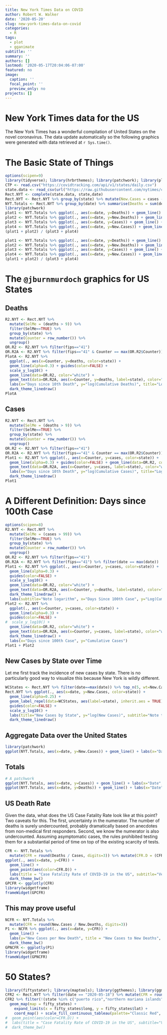```yaml
---
title: New York Times Data on COVID
author: Robert W. Walker
date: '2020-05-20'
slug: new-york-times-data-on-covid
categories:
  - R
tags:
  - plot
  - gganimate
subtitle: ''
summary: ''
authors: []
lastmod: '2020-05-17T20:04:06-07:00'
featured: no
image:
  caption: ''
  focal_point: ''
  preview_only: no
projects: []
---
```


# New York Times data for the US

The New York Times has a wonderful compilation of United States on the novel coronavirus.  The data update automatically so the following graphics were generated with data retrieved at `r Sys.time()`. 


# The Basic State of Things

```r
options(scipen=9)
library(tidyverse); library(hrbrthemes); library(patchwork); library(plotly); library(ggdark); library(ggrepel)
CTP <- read.csv("https://covidtracking.com/api/v1/states/daily.csv")
state.data <- read_csv(url("https://raw.githubusercontent.com/nytimes/covid-19-data/master/us-states.csv"))
Rect.NYT <- complete(state.data, state,date)
Rect.NYT <- Rect.NYT %>% group_by(state) %>% mutate(New.Cases = cases - lag(cases, order_by = date), New.Deaths = deaths - lag(deaths, order_by = date)) %>% ungroup()
NYT.Totals <- Rect.NYT %>% group_by(date) %>% summarise(Deaths = sum(deaths, na.rm=TRUE), New.Deaths = sum(New.Deaths, na.rm = TRUE), Cases = sum(cases, na.rm=TRUE), New.Cases = sum(New.Cases, na.rm = TRUE)) %>% ungroup()
library(patchwork)
plot1 <- NYT.Totals %>% ggplot(., aes(x=date, y=Deaths)) + geom_line() + labs(title="Deaths") + dark_mode()
plot2 <- NYT.Totals %>% ggplot(., aes(x=date, y=New.Deaths)) + geom_line() + labs(title="New Deaths") + geom_smooth(fill="white") + dark_mode()
plot3 <- NYT.Totals %>% ggplot(., aes(x=date, y=Cases)) + geom_line() + labs(title="Cases") + dark_mode()
plot4 <- NYT.Totals %>% ggplot(., aes(x=date, y=New.Cases)) + geom_line() + labs(title="New Cases") + geom_smooth(fill="white") + dark_mode()
(plot1 + plot2) / (plot3 + plot4)
```

```r
plot1 <- NYT.Totals %>% ggplot(., aes(x=date, y=Deaths)) + geom_line() + labs(title="Deaths") + scale_y_log10() + dark_mode()
plot2 <- NYT.Totals %>% ggplot(., aes(x=date, y=New.Deaths)) + geom_line() + labs(title="New Deaths") + geom_smooth(fill="white") + dark_mode()
plot3 <- NYT.Totals %>% ggplot(., aes(x=date, y=Cases)) + geom_line() + labs(title="Cases") + scale_y_log10() + dark_mode()
plot4 <- NYT.Totals %>% ggplot(., aes(x=date, y=New.Cases)) + geom_line() + labs(title="New Cases") + geom_smooth(fill="white") + dark_mode()
(plot1 + plot2) / (plot3 + plot4)
```


# The `@jburnmurdoch` graphics for US States

## Deaths

```r
R2.NYT <- Rect.NYT %>% 
  mutate(SelMe = (deaths > 9)) %>% 
  filter(SelMe==TRUE) %>% 
  group_by(state) %>%
  mutate(Counter = row_number()) %>%
  ungroup()
OR.R2 <- R2.NYT %>% filter(fips=="41")
OR.R2A <- R2.NYT %>% filter(fips=="41" & Counter == max(OR.R2$Counter))
PlotA <- R2.NYT %>% 
  ggplot(., aes(x=Counter, y=deaths, color=state)) + 
  geom_line(alpha=0.3) + guides(color=FALSE) + 
  scale_y_log10() + 
  geom_line(data=OR.R2, color="white") + 
  geom_text(data=OR.R2A, aes(x=Counter, y=deaths, label=state), color="white", inherit.aes = FALSE) + 
  labs(x="Days since 10th Death", y="log(Cumulative Deaths)", title="Log-Deaths [Cumulative] given Days Since 10th Death", caption = "data from nytimes/covid-19 on github \n design mimics @jburnmurdoch") + 
  dark_theme_linedraw()
PlotA
```

## Cases

```r
R2.NYT <- Rect.NYT %>% 
  mutate(SelMe = (deaths > 9)) %>% 
  filter(SelMe==TRUE) %>% 
  group_by(state) %>%
  mutate(Counter = row_number()) %>%
  ungroup()
OR.R2 <- R2.NYT %>% filter(fips=="41")
OR.R2A <- R2.NYT %>% filter(fips=="41" & Counter == max(OR.R2$Counter))
Plot1 <- R2.NYT %>% ggplot(., aes(x=Counter, y=cases, color=state)) + 
  geom_line(alpha=0.3) + guides(color=FALSE) + geom_line(data=OR.R2, color="white") + 
  geom_text(data=OR.R2A, aes(x=Counter, y=cases, label=state), color="white", inherit.aes = FALSE) +   scale_y_log10() +
  labs(x="Days since 10th Death", y="log(Cumulative Cases)", title="Log-Cases [Cumulative] given Days Since 10th Death", caption = "data from nytimes/covid-19 on github \n design mimics @jburnmurdoch") + 
  dark_theme_linedraw()
Plot1
```

# A Different Definition: Days since 100th Case

```r
options(scipen=8)
R2.NYT <- Rect.NYT %>% 
  mutate(SelMe = (cases > 99)) %>% 
  filter(SelMe==TRUE) %>% 
  group_by(state) %>%
  mutate(Counter = row_number()) %>%
  ungroup()
OR.R2 <- R2.NYT %>% filter(fips=="41")
OR.R2A <- R2.NYT %>% filter(fips=="41") %>% filter(date == max(date))
Plot1 <- R2.NYT %>% ggplot(., aes(x=Counter, y=cases, color=state)) + 
  geom_line(alpha=0.3) + 
  guides(color=FALSE) + 
  scale_y_log10() + 
  geom_line(data=OR.R2, color="white") + 
  geom_text(data=OR.R2A, aes(x=Counter, y=deaths, label=state), color="white", inherit.aes = FALSE) + 
  dark_theme_linedraw() + 
  labs(subtitle="Note logarithm", x="Days Since 100th Case", y="Log(Cumulative Cases)")
Plot2 <- R2.NYT %>% 
  ggplot(., aes(x=Counter, y=cases, color=state)) + 
  geom_line(alpha=0.3) + 
  guides(color=FALSE) + 
#  scale_y_log10() +
  geom_line(data=OR.R2, color="white") + 
  geom_text(data=OR.R2A, aes(x=Counter, y=cases, label=state), color="white", inherit.aes = FALSE) + 
  dark_theme_linedraw() +
  labs(x="Days since 100th Case", y="Cumulative Cases")
Plot1 + Plot2
```



## New Cases by State over Time

Let me first track the incidence of new cases by state.  There is no particularly good way to visualize this because New York is wildly different.

```r
WCStates <- Rect.NYT %>% filter(date==max(date)) %>% top_n(5, wt=New.Cases) %>% mutate(Top5 = 1)
Rect.NYT %>% ggplot(., aes(x=date, y=New.Cases, color=state)) + 
  geom_line(alpha=0.25) + 
  geom_label_repel(data=WCStates, aes(label=state), inherit.aes = TRUE) +
  guides(color=FALSE) + 
  scale_y_log10() + 
  labs(title="New Cases by State", y="log(New Cases)", subtitle="Note the logarithmic scale.", caption="Data from nytimes/covid-19-data on guthub.") + 
  dark_theme_linedraw()
```

## Aggregate Data over the United States

```r
library(patchwork)
ggplot(NYT.Totals, aes(x=date, y=New.Cases)) + geom_line() + labs(x="Date", y="New COVID-19 Cases", title="Daily: New COVID-19 Cases") + dark_theme_linedraw() + theme(axis.text.x = element_text(size=8, angle=45))+ ggplot(NYT.Totals, aes(x=date, y=New.Deaths)) + geom_line() + labs(x="Date", y="New COVID-19 Deaths", title="Daily: New COVID-19 Deaths", subtitle="Note the logarithmic scale.", caption="Data from nytimes/covid-19-data on guthub.") + dark_theme_linedraw() + theme(axis.text.x = element_text(size=8, angle=45))
```

## Totals

```r
# A patchwork
ggplot(NYT.Totals, aes(x=date, y=Cases)) + geom_line() + labs(x="Date", y="Total COVID-19 Cases", title="US COVID-19 Cases", subtitle="Note the logarithmic scale.") + theme_modern_rc() + theme(axis.text.x = element_text(size=8, angle=45)) + scale_y_log10() +
ggplot(NYT.Totals, aes(x=date, y=Deaths)) + geom_line() + labs(x="Date", y="Total COVID-19 Deaths", title="US COVID-19 Deaths", subtitle="Note the logarithmic scale.", caption="Data from nytimes/covid-19-data on guthub.") + theme_modern_rc() + theme(axis.text.x = element_text(size=8, angle=45)) + scale_y_log10()
```

## US Death Rate

Given the data, what does the US Case Fatality Rate look like at this point?  Two caveats for this.  The first, uncertainty in the numerator.  The number of deaths is surely undercounted, probably dramatically based on anecdotes from non-medical first responders.  Second, we know the numerator is also undercounted.  Assuming asymptomatic cases, the rules prohibited testing them for a substantial period of time on top of the existing scarcity of tests. 

```r
CFR <- NYT.Totals %>% 
  mutate(CFR = round(Deaths / Cases, digits=3)) %>% mutate(CFR.D = (CFR > 0.02)) %>%
ggplot(., aes(x=date, y=CFR)) + 
  geom_line() + 
  geom_point(aes(color=CFR.D)) + 
  labs(title = "Case Fatality Rate of COVID-19 in the US", subtitle="Very uncertain estimate... Numerator and denominator uncertain \n Data: NY Times GitHub", caption="Data from nytimes/covid-19-data on guthub.", color="Greater \n than 0.02") + 
  dark_theme_bw()
GPCFR <- ggplotly(CFR)
library(widgetframe)
frameWidget(GPCFR)
```

## This may prove useful

```r
NCFR <- NYT.Totals %>% 
  mutate(CFR = round(New.Cases / New.Deaths, digits=3))
P1 <- NCFR %>% ggplot(., aes(x=date, y=CFR)) + 
  geom_line() + 
  labs(y="New Cases per New Death", title = "New Cases to New Deaths", subtitle="Very uncertain estimate... Numerator and denominator uncertain \n Data: NY Times GitHub", caption="Data from nytimes/covid-19-data on github.") + 
  dark_theme_bw()
GPNCFR <- ggplotly(P1)
library(widgetframe)
frameWidget(GPNCFR)
```


# 50 States?

```r
library(fiftystater); library(maptools); library(ggthemes); library(ggmap)
CFR2 <- Rect.NYT %>% filter(date == "2020-05-18") %>% mutate(CFR = round(deaths / cases, digits=3), State = state, state = tolower(State))
CFR2 %>% filter(!(state %in% c("puerto rico","northern mariana islands", "virgin islands", "guam"))) %>% ggplot(., aes(fill=CFR, map_id=state)) + 
  geom_map(map = fifty_states) + 
    expand_limits(x = fifty_states$long, y = fifty_states$lat) +
    coord_map() + scale_fill_continuous_tableau(palette="Classic Red", guide="colourbar") + theme_map() + labs(title="US Case Fatality Rate by State: April 6")
#  geom_point(aes(color=CFR.D)) + 
#  labs(title = "Case Fatality Rate of COVID-19 in the US", subtitle="Very uncertain estimate... Numerator and denominator uncertain \n Data: NY Times GitHub", caption="Data from nytimes/covid-19-data on guthub.", color="Greater \n than 0.02") + 
#  dark_theme_bw()
```

